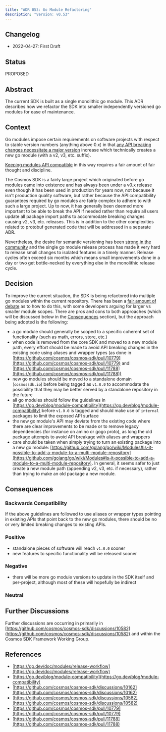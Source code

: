 ```yaml
---
title: "ADR 053: Go Module Refactoring"
description: "Version: v0.53"
---
```


## Changelog[​](#changelog "Direct link to Changelog")

* 2022-04-27: First Draft

## Status[​](#status "Direct link to Status")

PROPOSED

## Abstract[​](#abstract "Direct link to Abstract")

The current SDK is built as a single monolithic go module. This ADR describes how we refactor the SDK into smaller independently versioned go modules for ease of maintenance.

## Context[​](#context "Direct link to Context")

Go modules impose certain requirements on software projects with respect to stable version numbers (anything above 0.x) in that [any API breaking changes necessitate a major version](https://go.dev/doc/modules/release-workflow#breaking) increase which technically creates a new go module (with a v2, v3, etc. suffix).

[Keeping modules API compatible](https://go.dev/blog/module-compatibility) in this way requires a fair amount of fair thought and discipline.

The Cosmos SDK is a fairly large project which originated before go modules came into existence and has always been under a v0.x release even though it has been used in production for years now, not because it isn't production quality software, but rather because the API compatibility guarantees required by go modules are fairly complex to adhere to with such a large project. Up to now, it has generally been deemed more important to be able to break the API if needed rather than require all users update all package import paths to accommodate breaking changes causing v2, v3, etc. releases. This is in addition to the other complexities related to protobuf generated code that will be addressed in a separate ADR.

Nevertheless, the desire for semantic versioning has been [strong in the community](https://github.com/cosmos/cosmos-sdk/discussions/10162) and the single go module release process has made it very hard to release small changes to isolated features in a timely manner. Release cycles often exceed six months which means small improvements done in a day or two get bottle-necked by everything else in the monolithic release cycle.

## Decision[​](#decision "Direct link to Decision")

To improve the current situation, the SDK is being refactored into multiple go modules within the current repository. There has been a [fair amount of debate](https://github.com/cosmos/cosmos-sdk/discussions/10582#discussioncomment-1813377) as to how to do this, with some developers arguing for larger vs smaller module scopes. There are pros and cons to both approaches (which will be discussed below in the [Consequences](#consequences) section), but the approach being adopted is the following:

* a go module should generally be scoped to a specific coherent set of functionality (such as math, errors, store, etc.)
* when code is removed from the core SDK and moved to a new module path, every effort should be made to avoid API breaking changes in the existing code using aliases and wrapper types (as done in [https://github.com/cosmos/cosmos-sdk/pull/10779](https://github.com/cosmos/cosmos-sdk/pull/10779) and [https://github.com/cosmos/cosmos-sdk/pull/11788](https://github.com/cosmos/cosmos-sdk/pull/11788))
* new go modules should be moved to a standalone domain (`cosmossdk.io`) before being tagged as `v1.0.0` to accommodate the possibility that they may be better served by a standalone repository in the future
* all go modules should follow the guidelines in [https://go.dev/blog/module-compatibility](https://go.dev/blog/module-compatibility) before `v1.0.0` is tagged and should make use of `internal` packages to limit the exposed API surface
* the new go module's API may deviate from the existing code where there are clear improvements to be made or to remove legacy dependencies (for instance on amino or gogo proto), as long the old package attempts to avoid API breakage with aliases and wrappers
* care should be taken when simply trying to turn an existing package into a new go module: [https://github.com/golang/go/wiki/Modules#is-it-possible-to-add-a-module-to-a-multi-module-repository](https://github.com/golang/go/wiki/Modules#is-it-possible-to-add-a-module-to-a-multi-module-repository). In general, it seems safer to just create a new module path (appending v2, v3, etc. if necessary), rather than trying to make an old package a new module.

## Consequences[​](#consequences "Direct link to Consequences")

### Backwards Compatibility[​](#backwards-compatibility "Direct link to Backwards Compatibility")

If the above guidelines are followed to use aliases or wrapper types pointing in existing APIs that point back to the new go modules, there should be no or very limited breaking changes to existing APIs.

### Positive[​](#positive "Direct link to Positive")

* standalone pieces of software will reach `v1.0.0` sooner
* new features to specific functionality will be released sooner

### Negative[​](#negative "Direct link to Negative")

* there will be more go module versions to update in the SDK itself and per-project, although most of these will hopefully be indirect

### Neutral[​](#neutral "Direct link to Neutral")

## Further Discussions[​](#further-discussions "Direct link to Further Discussions")

Further discussions are occurring in primarily in [https://github.com/cosmos/cosmos-sdk/discussions/10582](https://github.com/cosmos/cosmos-sdk/discussions/10582) and within the Cosmos SDK Framework Working Group.

## References[​](#references "Direct link to References")

* [https://go.dev/doc/modules/release-workflow](https://go.dev/doc/modules/release-workflow)
* [https://go.dev/blog/module-compatibility](https://go.dev/blog/module-compatibility)
* [https://github.com/cosmos/cosmos-sdk/discussions/10162](https://github.com/cosmos/cosmos-sdk/discussions/10162)
* [https://github.com/cosmos/cosmos-sdk/discussions/10582](https://github.com/cosmos/cosmos-sdk/discussions/10582)
* [https://github.com/cosmos/cosmos-sdk/pull/10779](https://github.com/cosmos/cosmos-sdk/pull/10779)
* [https://github.com/cosmos/cosmos-sdk/pull/11788](https://github.com/cosmos/cosmos-sdk/pull/11788)
